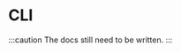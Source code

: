 
# CLI

<LinkList
	github="https://github.com/21TORR/CliBundle"
	packagist="https://packagist.org/packages/21torr/cli"
/>

:::caution
The docs still need to be written.
:::

